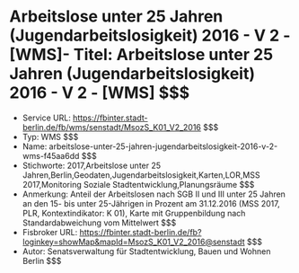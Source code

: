 # Arbeitslose unter 25 Jahren (Jugendarbeitslosigkeit) 2016 - V 2 - [WMS]- Titel: Arbeitslose unter 25 Jahren (Jugendarbeitslosigkeit) 2016 - V 2 - [WMS] $$$
- Service URL: https://fbinter.stadt-berlin.de/fb/wms/senstadt/MsozS_K01_V2_2016 $$$
- Typ: WMS $$$
- Name: arbeitslose-unter-25-jahren-jugendarbeitslosigkeit-2016-v-2-wms-f45aa6dd $$$
- Stichworte: 2017,Arbeitslose unter 25 Jahren,Berlin,Geodaten,Jugendarbeitslosigkeit,Karten,LOR,MSS 2017,Monitoring Soziale Stadtentwicklung,Planungsräume $$$
- Anmerkung: Anteil der Arbeitslosen nach SGB II und III unter 25 Jahren an den 15- bis unter 25-Jährigen in Prozent am 31.12.2016 (MSS 2017, PLR, Kontextindikator: K 01), Karte mit Gruppenbildung nach Standardabweichung vom Mittelwert $$$
- Fisbroker URL: https://fbinter.stadt-berlin.de/fb?loginkey=showMap&mapId=MsozS_K01_V2_2016@senstadt $$$
- Autor: Senatsverwaltung für Stadtentwicklung, Bauen und Wohnen Berlin $$$

